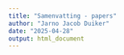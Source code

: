 ```yaml
---
title: "Samenvatting - papers"
author: "Jarno Jacob Duiker"
date: "2025-04-28"
output: html_document
---
```


